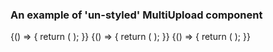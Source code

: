 
<Meta title="DCXLibrary/Form/MultiUpload" component={MultiUpload} />

### An example of 'un-styled' MultiUpload component

<Canvas>
    <Story name="un-styled">
        {() => {
            return (
                <MultiUpload 
                    name="file-upload"
                    label="Upload File"
                />
            );
        }}
    </Story>
</Canvas>

<Canvas>
    <Story name="hint">
        {() => {
            return (
                <MultiUpload 
                    name="file-upload-hint"
                    acceptedFormats=".jpg, .png"
                    label="Upload File"
                    hint={{
                        text: "This can be in either JPG or PNG format",
                        classes: "classes for hint",
                        id: "hint-id"
                    }}
                />
            );
        }}
    </Story>
</Canvas>

<Canvas>
    <Story name="error">
        {() => {
            return (
                <MultiUpload 
                    name="file-upload-error"
                    acceptedFormats=".jpg, .png"
                    label="Upload File"
                    error={{
                        text: "The CSV must be smaller than 2MB"
                    }}
                />
            );
        }}
    </Story>
</Canvas>
